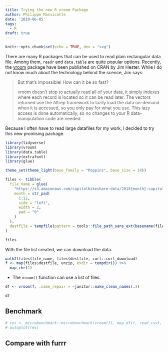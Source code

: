 ```yaml
---
title: Trying the new R vroom Package
author: Philippe Massicotte
date: '2019-06-05'
tags:
  - R
draft: true
---
```



```r
knitr::opts_chunk$set(echo = TRUE, dev = "svg")
```

There are many R packages that can be used to read plain rectangular data file. Among them, `readr` and `data.table` are quite popular options. Recently, the [vroom](https://github.com/r-lib/vroom) package have been published on CRAN by Jim Hester. While I do not know much about the technology behind the scence, Jim says:

> But that’s impossible! How can it be so fast?
>
> vroom doesn’t stop to actually read all of your data, it simply indexes where each record is located so it can be read later. The vectors returned use the Altrep framework to lazily load the data on-demand when it is accessed, so you only pay for what you use. This lazy access is done automatically, so no changes to your R data-manipulation code are needed.

Because I often have to read large datafiles for my work, I decided to try this new promising package.

```r
library(tidyverse)
library(vroom)
library(data.table)
library(extrafont)
library(glue)

theme_set(theme_light(base_family = "Poppins", base_size = 14))
```


```r
files <- tibble(
  file_name = glue(
    "https://s3.amazonaws.com/capitalbikeshare-data/2018{month}-capitalbikeshare-tripdata.zip",
    month = str_pad(
      1:12,
      side = "left",
      width = 2,
      pad = "0"
    )
  ),
  destfile = tempfile(pattern = tools::file_path_sans_ext(basename(file_name)), fileext = ".zip")
)

files
```

With the file list created, we can download the data.

```r
walk2(files$file_name, files$destfile, curl::curl_download)
f <- map(files$destfile, unzip, exdir = tempdir()) %>% 
  map_chr(1)
```

- The `vroom()` function can use a list of files.

```r
df <- vroom(f, .name_repair = ~janitor::make_clean_names(.))

df
```

## Benchmark

```r

# res <- microbenchmark::microbenchmark(vroom(f), map_df(f, read_csv), map_df(f, fread), times = 10)
# autoplot(res)
```


## Compare with furrr